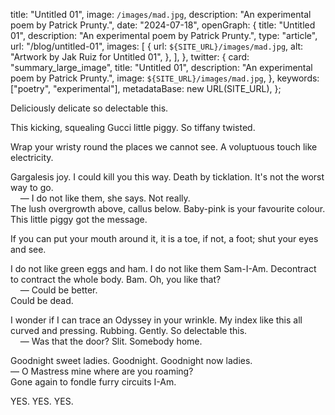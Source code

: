 
  title: "Untitled 01",
  image: `/images/mad.jpg`,
  description: "An experimental poem by Patrick Prunty.",
  date: "2024-07-18",
  openGraph: {
    title: "Untitled 01",
    description: "An experimental poem by Patrick Prunty.",
    type: "article",
        url: "/blog/untitled-01",
    images: [
      {
        url: `${SITE_URL}/images/mad.jpg`,
        alt: "Artwork by Jak Ruiz for Untitled 01",
      },
    ],
  },
  twitter: {
    card: "summary_large_image",
    title: "Untitled 01",
    description: "An experimental poem by Patrick Prunty.",
    image: `${SITE_URL}/images/mad.jpg`,
  },
  keywords: ["poetry", "experimental"],
    metadataBase: new URL(SITE_URL),
};

Deliciously delicate so delectable this.

This kicking, squealing Gucci little piggy. So tiffany twisted.

Wrap your wristy round the places we cannot see. A voluptuous touch like electricity.

Gargalesis joy. I could kill you this way. Death by ticklation. It's not the worst way to go. \
&nbsp;&nbsp;&nbsp;&nbsp;— I do not like them, she says. Not really. \
The lush overgrowth above, callus below. Baby-pink is your favourite colour. This little piggy got the message.

If you can put your mouth around it, it is a toe, if not, a foot; shut your eyes and see.

I do not like green eggs and ham. I do not like them Sam-I-Am. Decontract to contract the whole body. Bam. Oh, you like that? \
&nbsp;&nbsp;&nbsp;&nbsp;— Could be better. \
Could be dead.

I wonder if I can trace an Odyssey in your wrinkle. My index like this all curved and pressing. Rubbing. Gently. So delectable this. \
&nbsp;&nbsp;&nbsp;&nbsp;— Was that the door? Slit. Somebody home.

Goodnight sweet ladies. Goodnight. Goodnight now ladies. \
— O Mastress mine where are you roaming? \
Gone again to fondle furry circuits I-Am.

YES. YES. YES.